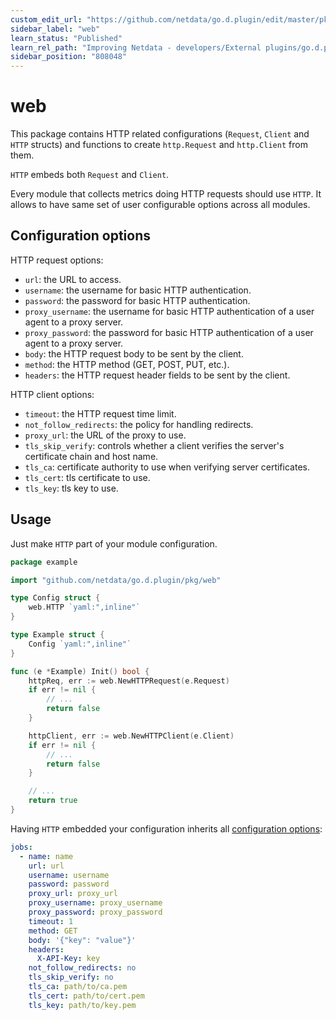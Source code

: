```yaml
---
custom_edit_url: "https://github.com/netdata/go.d.plugin/edit/master/pkg/web/README.md"
sidebar_label: "web"
learn_status: "Published"
learn_rel_path: "Improving Netdata - developers/External plugins/go.d.plugin/Helper Packages"
sidebar_position: "808048"
---
```



# web

This package contains HTTP related configurations (`Request`, `Client` and `HTTP` structs) and functions to
create `http.Request` and `http.Client` from them.

`HTTP` embeds both `Request` and `Client`.

Every module that collects metrics doing HTTP requests should use `HTTP`. It allows to have same set of user
configurable options across all modules.

## Configuration options

HTTP request options:

- `url`: the URL to access.
- `username`: the username for basic HTTP authentication.
- `password`: the password for basic HTTP authentication.
- `proxy_username`: the username for basic HTTP authentication of a user agent to a proxy server.
- `proxy_password`: the password for basic HTTP authentication of a user agent to a proxy server.
- `body`: the HTTP request body to be sent by the client.
- `method`: the HTTP method (GET, POST, PUT, etc.).
- `headers`: the HTTP request header fields to be sent by the client.

HTTP client options:

- `timeout`: the HTTP request time limit.
- `not_follow_redirects`: the policy for handling redirects.
- `proxy_url`: the URL of the proxy to use.
- `tls_skip_verify`: controls whether a client verifies the server's certificate chain and host name.
- `tls_ca`: certificate authority to use when verifying server certificates.
- `tls_cert`: tls certificate to use.
- `tls_key`: tls key to use.

## Usage

Just make `HTTP` part of your module configuration.

```go
package example

import "github.com/netdata/go.d.plugin/pkg/web"

type Config struct {
	web.HTTP `yaml:",inline"`
}

type Example struct {
	Config `yaml:",inline"`
}

func (e *Example) Init() bool {
	httpReq, err := web.NewHTTPRequest(e.Request)
	if err != nil {
		// ...
		return false
	}

	httpClient, err := web.NewHTTPClient(e.Client)
	if err != nil {
		// ...
		return false
	}

	// ...
	return true
}
```

Having `HTTP` embedded your configuration inherits all [configuration options](#configuration-options):

```yaml
jobs:
  - name: name
    url: url
    username: username
    password: password
    proxy_url: proxy_url
    proxy_username: proxy_username
    proxy_password: proxy_password
    timeout: 1
    method: GET
    body: '{"key": "value"}'
    headers:
      X-API-Key: key
    not_follow_redirects: no
    tls_skip_verify: no
    tls_ca: path/to/ca.pem
    tls_cert: path/to/cert.pem
    tls_key: path/to/key.pem
```
